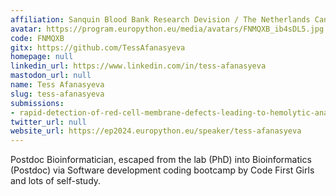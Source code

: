 ```yaml
---
affiliation: Sanquin Blood Bank Research Devision / The Netherlands Cancer Institute
avatar: https://program.europython.eu/media/avatars/FNMQXB_ib4sDL5.jpg
code: FNMQXB
gitx: https://github.com/TessAfanasyeva
homepage: null
linkedin_url: https://www.linkedin.com/in/tess-afanasyeva
mastodon_url: null
name: Tess Afanasyeva
slug: tess-afanasyeva
submissions:
- rapid-detection-of-red-cell-membrane-defects-leading-to-hemolytic-anaemias
twitter_url: null
website_url: https://ep2024.europython.eu/speaker/tess-afanasyeva
---
```


Postdoc Bioinformatician, escaped from the lab (PhD) into Bioinformatics (Postdoc) via Software development coding bootcamp by Code First Girls and lots of self-study.
